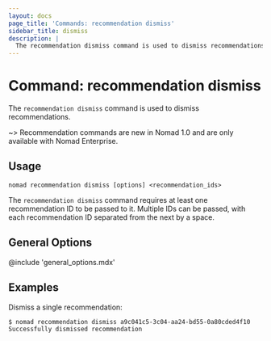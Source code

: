 ```yaml
---
layout: docs
page_title: 'Commands: recommendation dismiss'
sidebar_title: dismiss
description: |
  The recommendation dismiss command is used to dismiss recommendations.
---
```


# Command: recommendation dismiss

The `recommendation dismiss` command is used to dismiss recommendations.

~> Recommendation commands are new in Nomad 1.0 and are only available with
Nomad Enterprise.

## Usage

```plaintext
nomad recommendation dismiss [options] <recommendation_ids>
```

The `recommendation dismiss` command requires at least one recommendation ID
to be passed to it. Multiple IDs can be passed, with each recommendation ID
separated from the next by a space.

## General Options

@include 'general_options.mdx'

## Examples

Dismiss a single recommendation:

```shell-session
$ nomad recommendation dismiss a9c041c5-3c04-aa24-bd55-0a80cded4f10
Successfully dismissed recommendation
```
